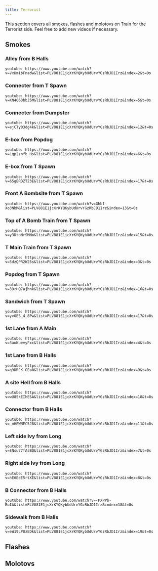 ```yaml
---
title: Terrorist
---
```


This section covers all smokes, flashes and molotovs on Train for the Terrorist side.
Feel free to add new videos if necessary.

## Smokes

### Alley from B Halls

`youtube: https://www.youtube.com/watch?v=VxHmIbFnadw&list=PLV881E1jcXrKYQKybUdUrvYGzRbJD1Irz&index=2&t=0s`

### Connecter from T Spawn

`youtube: https://www.youtube.com/watch?v=KN4C63bbJ5M&list=PLV881E1jcXrKYQKybUdUrvYGzRbJD1Irz&index=5&t=0s`

### Connecter from Dumpster

`youtube: https://www.youtube.com/watch?v=ejCTy03dg4k&list=PLV881E1jcXrKYQKybUdUrvYGzRbJD1Irz&index=12&t=0s`

### E-box from Popdog

`youtube: https://www.youtube.com/watch?v=Lqp2znfb_Hs&list=PLV881E1jcXrKYQKybUdUrvYGzRbJD1Irz&index=6&t=0s`

### E-box from T Spawn

`youtube: https://www.youtube.com/watch?v=65gERDZT23E&list=PLV881E1jcXrKYQKybUdUrvYGzRbJD1Irz&index=17&t=0s`

### Front A Bombsite from T Spawn

`youtube: https://www.youtube.com/watch?v=Ghbf-Xo3NbM&list=PLV881E1jcXrKYQKybUdUrvYGzRbJD1Irz&index=13&t=0s`

### Top of A Bomb Train from T Spawn

`youtube: https://www.youtube.com/watch?v=y3DtnNrSMNo&list=PLV881E1jcXrKYQKybUdUrvYGzRbJD1Irz&index=15&t=0s`

### T Main Train from T Spawn

`youtube: https://www.youtube.com/watch?v=5dzQPR2W25s&list=PLV881E1jcXrKYQKybUdUrvYGzRbJD1Irz&index=3&t=0s`

### Popdog from T Spawn

`youtube: https://www.youtube.com/watch?v=3DrHQ7ajhnk&list=PLV881E1jcXrKYQKybUdUrvYGzRbJD1Irz&index=16&t=0s`

### Sandwich from T Spawn

`youtube: https://www.youtube.com/watch?v=yvOES_4_8Pw&list=PLV881E1jcXrKYQKybUdUrvYGzRbJD1Irz&index=17&t=0s`

### 1st Lane from A Main

`youtube: https://www.youtube.com/watch?v=3auKuevyFxc&list=PLV881E1jcXrKYQKybUdUrvYGzRbJD1Irz&index=4&t=0s`

### 1st Lane from B Halls

`youtube: https://www.youtube.com/watch?v=g9DRCK_GEa0&list=PLV881E1jcXrKYQKybUdUrvYGzRbJD1Irz&index=9&t=0s`

### A site Hell from B Halls

`youtube: https://www.youtube.com/watch?v=wU8SkEIhESA&list=PLV881E1jcXrKYQKybUdUrvYGzRbJD1Irz&index=10&t=0s`

### Connector from B Halls

`youtube: https://www.youtube.com/watch?v=_mHEWNEC5J8&list=PLV881E1jcXrKYQKybUdUrvYGzRbJD1Irz&index=11&t=0s`

### Left side Ivy from Long

`youtube: https://www.youtube.com/watch?v=ENsu77fAsBQ&list=PLV881E1jcXrKYQKybUdUrvYGzRbJD1Irz&index=7&t=0s`

### Right side Ivy from Long

`youtube: https://www.youtube.com/watch?v=hE6EoE5rtXE&list=PLV881E1jcXrKYQKybUdUrvYGzRbJD1Irz&index=8&t=0s`

### B Connector from B Halls

`youtube: https://www.youtube.com/watch?v=-PXPPh-RuIA&list=PLV881E1jcXrKYQKybUdUrvYGzRbJD1Irz&index=18&t=0s`

### Sidewalk from B Halls

`youtube: https://www.youtube.com/watch?v=eW19LPUzEDk&list=PLV881E1jcXrKYQKybUdUrvYGzRbJD1Irz&index=19&t=0s`

## Flashes

## Molotovs
